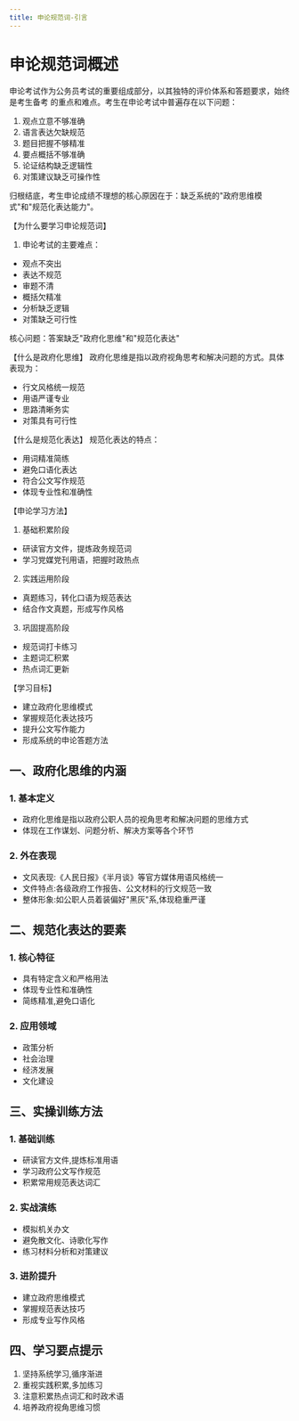 ```yaml
---
title: 申论规范词-引言
---
```

# 申论规范词概述
申论考试作为公务员考试的重要组成部分，以其独特的评价体系和答题要求，始终是考生备考
的重点和难点。考生在申论考试中普遍存在以下问题：

1. 观点立意不够准确
2. 语言表达欠缺规范
3. 题目把握不够精准
4. 要点概括不够准确
5. 论证结构缺乏逻辑性
6. 对策建议缺乏可操作性

归根结底，考生申论成绩不理想的核心原因在于：缺乏系统的"政府思维模式"和"规范化表达能力"。

【为什么要学习申论规范词】
1. 申论考试的主要难点：
- 观点不突出
- 表达不规范
- 审题不清
- 概括欠精准
- 分析缺乏逻辑
- 对策缺乏可行性

核心问题：答案缺乏"政府化思维"和"规范化表达"

【什么是政府化思维】
政府化思维是指以政府视角思考和解决问题的方式。具体表现为：
- 行文风格统一规范
- 用语严谨专业
- 思路清晰务实
- 对策具有可行性

【什么是规范化表达】
规范化表达的特点：
- 用词精准简练
- 避免口语化表达
- 符合公文写作规范
- 体现专业性和准确性

【申论学习方法】
1. 基础积累阶段
- 研读官方文件，提炼政务规范词
- 学习党媒党刊用语，把握时政热点

2. 实践运用阶段
- 真题练习，转化口语为规范表达
- 结合作文真题，形成写作风格

3. 巩固提高阶段
- 规范词打卡练习
- 主题词汇积累
- 热点词汇更新

【学习目标】
- 建立政府化思维模式
- 掌握规范化表达技巧
- 提升公文写作能力
- 形成系统的申论答题方法

## 一、政府化思维的内涵
### 1. 基本定义
- 政府化思维是指以政府公职人员的视角思考和解决问题的思维方式
- 体现在工作谋划、问题分析、解决方案等各个环节

### 2. 外在表现
- 文风表现:《人民日报》《半月谈》等官方媒体用语风格统一
- 文件特点:各级政府工作报告、公文材料的行文规范一致
- 整体形象:如公职人员着装偏好"黑灰"系,体现稳重严谨

## 二、规范化表达的要素
### 1. 核心特征
- 具有特定含义和严格用法
- 体现专业性和准确性
- 简练精准,避免口语化

### 2. 应用领域
- 政策分析
- 社会治理
- 经济发展
- 文化建设

## 三、实操训练方法
### 1. 基础训练
- 研读官方文件,提炼标准用语
- 学习政府公文写作规范
- 积累常用规范表达词汇

### 2. 实战演练
- 模拟机关办文
- 避免散文化、诗歌化写作
- 练习材料分析和对策建议

### 3. 进阶提升
- 建立政府思维模式
- 掌握规范表达技巧
- 形成专业写作风格

## 四、学习要点提示
1. 坚持系统学习,循序渐进
2. 重视实践积累,多加练习
3. 注意积累热点词汇和时政术语
4. 培养政府视角思维习惯